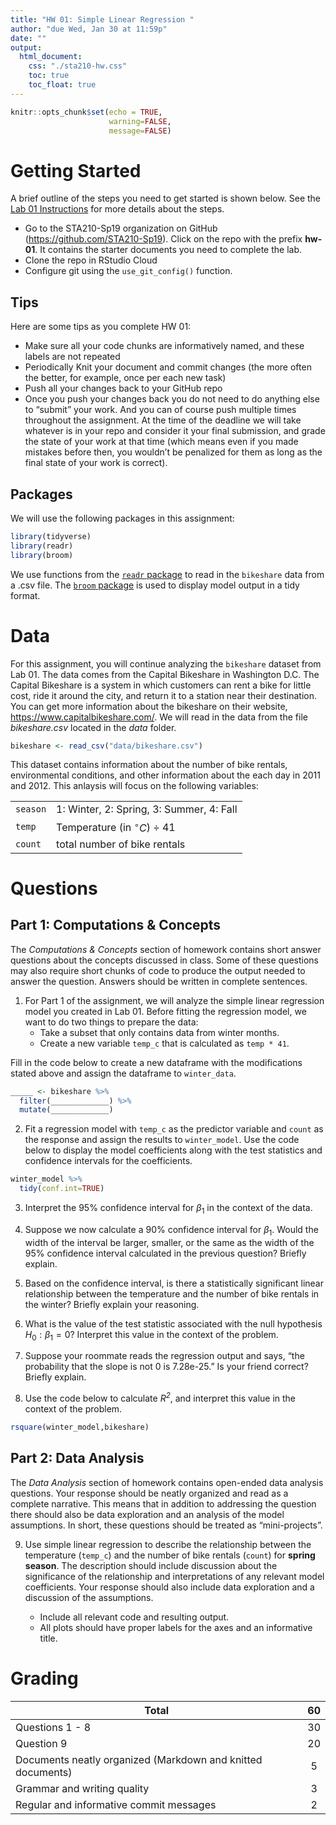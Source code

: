 ```yaml
---
title: "HW 01: Simple Linear Regression "
author: "due Wed, Jan 30 at 11:59p"
date: ""
output: 
  html_document:
    css: "./sta210-hw.css"
    toc: true
    toc_float: true
---
```


```r
knitr::opts_chunk$set(echo = TRUE,
                      warning=FALSE,
                      message=FALSE)
```


# Getting Started

A brief outline  of the steps you need to get started is shown below. See the [Lab 01 Instructions](https://www2.stat.duke.edu/courses/Spring19/sta199.001/labs/lab-01-hello-r.html) for more details about the steps. 

- Go to the STA210-Sp19 organization on GitHub ([https://github.com/STA210-Sp19](https://github.com/STA210-Sp19)). Click on the repo with the prefix **hw-01**. It contains the starter documents you need to complete the lab.
- Clone the repo in RStudio Cloud
- Configure git using the `use_git_config()` function.

## Tips

Here are some tips as you complete HW 01:

- Make sure all your code chunks are informatively named, and these labels are not repeated
- Periodically Knit your document and commit changes (the more often the better, for example, once per each new task)
- Push all your changes back to your GitHub repo
- Once you push your changes back you do not need to do anything else to “submit” your work. And you can of course push multiple times throughout the assignment. At the time of the deadline we will take whatever is in your repo and consider it your final submission, and grade the state of your work at that time (which means even if you made mistakes before then, you wouldn’t be penalized for them as long as the final state of your work is correct).

## Packages 

We will use the following packages in this assignment: 

```r
library(tidyverse)
library(readr) 
library(broom)
```

We use functions from the [`readr` package](https://readr.tidyverse.org/articles/readr.html) to read in the `bikeshare` data from a .csv file. The [`broom` package](https://cran.r-project.org/web/packages/broom/vignettes/broom.html) is used to display model output in a tidy format.

# Data

For this assignment, you will continue analyzing the `bikeshare` dataset from Lab 01. The data comes from the Capital Bikeshare in Washington D.C. The Capital Bikeshare is a system in which customers can rent a bike for little cost, ride it around the city, and return it to a station near their destination. You can get more information about the bikeshare on their website, [https://www.capitalbikeshare.com/](https://www.capitalbikeshare.com/). We will read in the data from the file *bikeshare.csv* located in the *data* folder. 

```r
bikeshare <- read_csv("data/bikeshare.csv")
```

This dataset contains information about the number of bike rentals, environmental conditions, and other information about the each day in 2011 and 2012. This anlaysis will focus on the following variables: 

|  |  |
|----------|-------|
| `season` |1: Winter, 2: Spring, 3: Summer, 4: Fall |
| `temp` | Temperature (in $^{\circ}C$) &divide; 41 |
| `count` | total number of bike rentals |


# Questions

## Part 1: Computations & Concepts

The *Computations & Concepts* section of homework contains short answer questions about the concepts discussed in class. Some of these questions may also require short chunks of code to produce the output needed to answer the question. Answers should be written in complete sentences.

1. For Part 1 of the assignment, we will analyze the simple linear regression model you created in Lab 01. Before fitting the regression model, we want to do two things to prepare the data: 
    - Take a subset that only contains data from winter months. 
    - Create a new variable `temp_c` that is calculated as `temp * 41`.

Fill in the code below to create a new dataframe with the modifications stated above and assign the dataframe to `winter_data`.

```r
_____ <- bikeshare %>%
  filter(_____________) %>%
  mutate(_____________)
```


2. Fit a regression model with `temp_c` as the predictor variable and `count` as the response and assign the results to `winter_model`. Use the code below to display the model coefficients along with the test statistics and confidence intervals for the coefficients.

```r
winter_model %>%
  tidy(conf.int=TRUE)
```


3. Interpret the 95% confidence interval for $\beta_1$ in the context of the data.

4. Suppose we now calculate a 90% confidence interval for $\beta_1$. Would the width of the interval be larger, smaller, or the same as the width of the 95% confidence interval calculated in the previous question? Briefly explain. 

5. Based on the confidence interval, is there a statistically significant linear relationship between the temperature and the number of bike rentals in the winter? Briefly explain your reasoning.

6. What is the value of the test statistic associated with the null hypothesis $H_0: \beta_1 = 0$? Interpret this value in the context of the problem. 

7. Suppose your roommate reads the regression output and says, "the probability that the slope is not 0  is 7.28e-25.” Is your friend correct? Briefly explain.

8. Use the code below to calculate *R<sup>2</sup>*, and interpret this value in the context of the problem.
```r
rsquare(winter_model,bikeshare)
```

## Part 2: Data Analysis

The *Data Analysis* section of homework contains open-ended data analysis questions. Your response should be neatly organized and read as a complete narrative. This means that in addition to addressing the question there should also be data exploration and an analysis of the model assumptions. In short, these questions should be treated as "mini-projects".

9. Use simple linear regression to describe the relationship between the temperature (`temp_c`) and the number of bike rentals (`count`) for **spring season**. The description should include discussion about the significance of the relationship and interpretations of any relevant model coefficients. Your response should also include data exploration and a discussion of the assumptions. 

    - Include all relevant code and resulting output.
    - All plots should have proper labels for the axes and an informative title. 

# Grading

| **Total** | **60** |
|-------------------------------------------------------------|:--:|
| Questions 1 - 8 | 30 |
| Question 9 | 20 |
| Documents neatly organized (Markdown and knitted documents) | 5 |
| Grammar and writing quality | 3 |
| Regular and informative commit messages | 2 |

